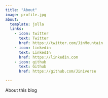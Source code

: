 ```yaml
---
title: "About"
image: profile.jpg
about:
  template: jolla
  links:
    - icon: twitter
      text: Twitter
      href: https://twitter.com/JinMountain
    - icon: linkedin
      text: LinkedIn
      href: https://linkedin.com
    - icon: github
      text: Github
      href: https://github.com/Jiniverse

---
```


About this blog
